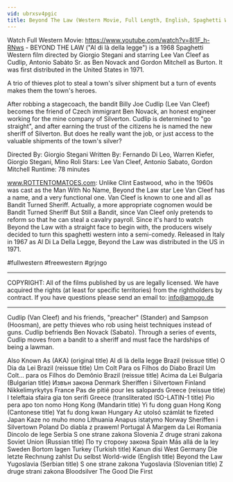 ```yaml
---
vid: ubrxsv4pgic
title: Beyond The Law (Western Movie, Full Length, English, Spaghetti Western) full free youtube movies
---
```


Watch Full Western Movie: https://www.youtube.com/watch?v=8I1F_h-RNws - BEYOND THE LAW ("Al di là della legge") is a 1968 Spaghetti Western film directed by Giorgio Stegani and starring Lee Van Cleef as Cudlip, Antonio Sabàto Sr. as Ben Novack and Gordon Mitchell as Burton. It was first distributed in the United States in 1971.

A trio of thieves plot to steal a town's silver shipment but a turn of events makes them the town's heroes.

After robbing a stagecoach, the bandit Billy Joe Cudlip (Lee Van Cleef) becomes the friend of Czech immigrant Ben Novack, an honest engineer working for the mine company of Silverton. Cudlip is determined to "go straight", and after earning the trust of the citizens he is named the new sheriff of Silverton. But does he really want the job, or just access to the valuable shipments of the town's silver?

Directed By: Giorgio Stegani
Written By: Fernando Di Leo, Warren Kiefer, Giorgio Stegani, Mino Roli
Stars: Lee Van Cleef, Antonio Sabato, Gordon Mitchell
Runtime: 78 minutes

www.ROTTENTOMATOES.com: Unlike Clint Eastwood, who in the 1960s was cast as the Man With No Name, Beyond the Law star Lee Van Cleef has a name, and a very functional one. Van Cleef is known to one and all as Bandit Turned Sheriff. Actually, a more appropriate cognomen would be Bandit Turned Sheriff But Still a Bandit, since Van Cleef only pretends to reform so that he can steal a cavalry payroll. Since it's hard to watch Beyond the Law with a straight face to begin with, the producers wisely decided to turn this spaghetti western into a semi-comedy. Released in Italy in 1967 as Al Di La Della Legge, Beyond the Law was distributed in the US in 1971.

#fullwestern #freewestern #grjngo

**************

COPYRIGHT: All of the films published by us are legally licensed. We have acquired the rights (at least for specific territories) from the rightholders by contract. If you have questions please send an email to: info@amogo.de

**************

Cudlip (Van Cleef) and his friends, "preacher" (Stander) and Sampson (Hoosman), are petty thieves who rob using heist techniques instead of guns. Cudlip befriends Ben Novack (Sabato). Through a series of events, Cudlip moves from a bandit to a sheriff and must face the hardships of being a lawman.

Also Known As (AKA)
(original title) Al di là della legge
Brazil (reissue title) O Dia da Lei
Brazil (reissue title) Um Colt Para os Filhos do Diabo
Brazil Um Colt... para os Filhos do Demônio
Brazil (reissue title) Acima da Lei
Bulgaria (Bulgarian title) Извън закона
Denmark Sheriffen i Silvertown
Finland Nikkelimyrkytys
France Pas de pitié pour les salopards
Greece (reissue title) I teleftaia sfaira gia ton serifi
Greece (transliterated ISO-LATIN-1 title) Pio pera apo ton nomo
Hong Kong (Mandarin title) Yi fu dong guan
Hong Kong (Cantonese title) Yat fu dong kwan
Hungary Az utolsó számlát te fizeted
Japan Kaze no muho mono
Lithuania Anapus istatymo
Norway Sheriffen i Silvertown
Poland Do diabla z prawem!
Portugal À Margem da Lei
Romania Dincolo de lege
Serbia S one strane zakona
Slovenia Z druge strani zakona
Soviet Union (Russian title) По ту сторону закона
Spain Más allá de la ley
Sweden Bortom lagen
Turkey (Turkish title) Kanun disi
West Germany Die letzte Rechnung zahlst Du selbst
World-wide (English title) Beyond the Law
Yugoslavia (Serbian title) S one strane zakona
Yugoslavia (Slovenian title) Z druge strani zakona
Bloodsilver
The Good Die First